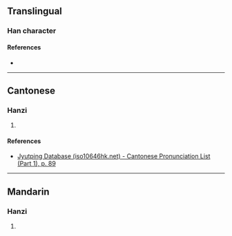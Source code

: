{{character info}}
==Translingual==

===Han character===
{{Han char|rn=32|rad=土|as=13|sn=16|four=|canj=GSRJ|ids=⿰土辟}}

====References====
* {{Han ref|kx=0240.060|dkj=05515|dj=0479.280|hdz=10494.070|uh=58C0|ud=22720}}

----

==Cantonese==

===Hanzi===
{{yue-hanzi|jyut=[[pei4]]|y=pei4}}

# {{rfdef|yue|sort=土13}}

====References====
* [http://www.iso10646hk.net/jp/document/download.jsp Jyutping Database (iso10646hk.net) - Cantonese Pronunciation List (Part 1), p. 89]

----

==Mandarin==

===Hanzi===
{{cmn-hanzi|pin=[[pí]] ([[pi2]])|wg=p'i<sup>2</sup>}}

# {{rfdef|cmn|sort=土13}}